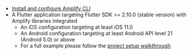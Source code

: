 - [Install and configure Amplify CLI](https://docs.amplify.aws/cli/start/install)
- A Flutter application targeting Flutter SDK >= 2.10.0 (stable version) with Amplify libraries integrated
  - An iOS configuration targeting at least iOS 11.0
  - An Android configuration targeting at least Android API level 21 (Android 5.0) or above
  - For a full example please follow the [project setup walkthrough](/[platform]/prev/start/project-setup/create-application/)
